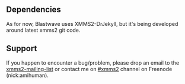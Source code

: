 {{Client| name=Blastwave| author=[[Maciej Podkomorzy]]| website=http://www.satfilm.net.pl/~gammaray/blastwave| version=[http://www.satfilm.net.pl/~gammaray/blastwave/blastwave-0.1-current.tar.gz 0.1-current]| devlanguage=C| ui=GTK2| screenshots=[http://www.satfilm.net.pl/~gammaray/blastwave/screenshots/sample.png] | description=Blastwave (name to change soon) is an in-development client for XMMS2 written in C/GTK2. In its current state it features basic XMMS2 control: playlist managing, playback control, MediaLib queries as well as a usable GTK2 interface with tray icon support. Note: the client is work in progress and is currently alpha-stage, so expect odd behaviour:)}}

== Dependencies ==
As for now, Blastwave uses XMMS2-DrJekyll, but it's being developed around latest xmms2 git code.

== Support ==
If you happen to encounter a bug/problem, please drop an email to the [http://lists.xmms.se/cgi-bin/mailman/listinfo/xmms2-devel xmms2-mailing-list] or contact me on [irc://irc.freenode.net #xmms2] channel on Freenode (nick:amihuman).